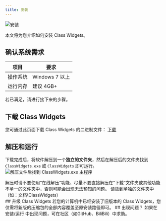 ```yaml
---
title: 安装
---
```


![安装](./install.png)

本文将为您介绍如何安装 Class Widgets。

## 确认系统需求

|项目|要求|
|-|-|
|操作系统|Windows 7 以上|
|运行内存|建议 4GB+|

若已满足，请进行接下来的步骤。

## 下载 Class Widgets
您可通过此页面下载 Class Widgets 的二进制文件：
[下载](/download)

## 解压和运行
下载完成后，将软件解压到一个**独立的文件夹**，然后在解压后的文件夹找到 `ClassWidgets.exe` 或 `ClassWidgets` 即可运行。
![解压文件后找到 ClassWidgets.exe 主程序](./install-1.png)
<Aside>
解压时请不要使用“在线解压”功能、尽量不要直接解压在“下载”文件夹或其他功能不单一的文件夹中，否则可能会出现无法预知的问题。
请放到单独的文件夹中（如：文档\ClassWidgets）
</Aside>
## 升级 Class Widgets
若您的计算机中已经安装了旧版本的 Class Widgets，您仅需将新版的压缩包的全部内容覆盖至原安装路径即可。
## 出现问题？
如果在 安装/运行 中出现问题，可在社区（如GitHub、BiliBili）中求助。